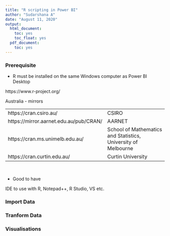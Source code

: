 ```yaml
---
title: "R scripting in Power BI"
author: "Sudarshana A"
date: "August 11, 2020"
output:
  html_document:
    toc: yes
    toc_float: yes
  pdf_document:
    toc: yes
---
```





### Prerequisite

* R must be installed on the same Windows computer as Power BI Desktop

https://www.r-project.org/




Australia - mirrors

|||
|---|---|
| https://cran.csiro.au/	| CSIRO |
| https://mirror.aarnet.edu.au/pub/CRAN/	| AARNET |
| https://cran.ms.unimelb.edu.au/	| School of Mathematics and Statistics, University of Melbourne |
| https://cran.curtin.edu.au/	| Curtin University |


</br>

* Good to have

IDE to use with R, Notepad++, R Studio, VS etc.


### Import Data

### Tranform Data


### Visualisations


